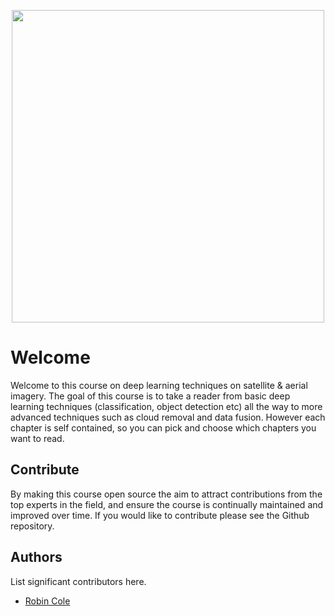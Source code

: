 <p align="center">
  <img src="images/banner.png" width="500" />
</p>

# Welcome
Welcome to this course on deep learning techniques on satellite & aerial imagery. The goal of this course is to take a reader from basic deep learning techniques (classification, object detection etc) all the way to more advanced techniques such as cloud removal and data fusion. However each chapter is self contained, so you can pick and choose which chapters you want to read.

## Contribute
By making this course open source the aim to attract contributions from the top experts in the field, and ensure the course is continually maintained and improved over time. If you would like to contribute please see the Github repository.

## Authors
List significant contributors here.

- [Robin Cole](https://twitter.com/robmarkcole)